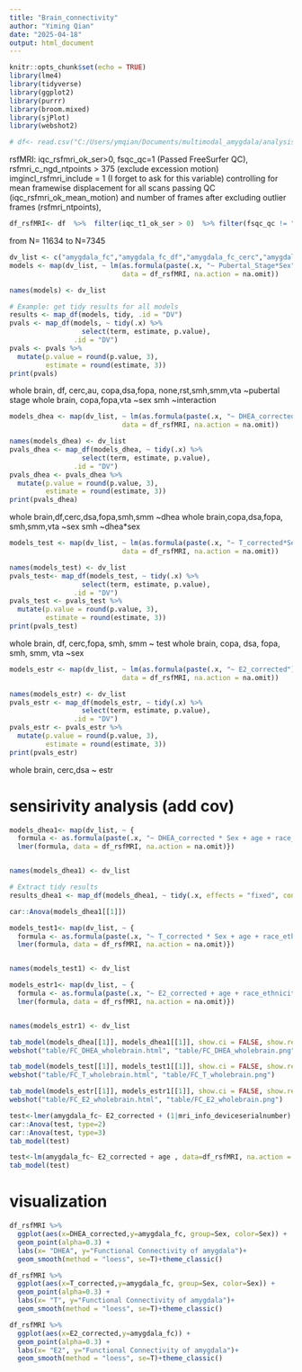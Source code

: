 ```yaml
---
title: "Brain_connectivity"
author: "Yiming Qian"
date: "2025-04-18"
output: html_document
---
```



```r
knitr::opts_chunk$set(echo = TRUE)
library(lme4)
library(tidyverse)
library(ggplot2)
library(purrr)
library(broom.mixed) 
library(sjPlot)
library(webshot2)
```


```r
# df<- read.csv("C:/Users/ymqian/Documents/multimodal_amygdala/analysis/processed_data.csv")
```

rsfMRI: iqc_rsfmri_ok_ser>0, fsqc_qc=1 (Passed FreeSurfer QC), rsfmri_c_ngd_ntpoints > 375 (exclude excession motion) imgincl_rsfmri_include = 1 (I forget to ask for this variable)
controlling for mean framewise displacement
for all scans passing QC (iqc_rsfmri_ok_mean_motion) and number of frames after excluding
outlier frames (rsfmri_ntpoints),

```r
df_rsfMRI<- df  %>%  filter(iqc_t1_ok_ser > 0)  %>% filter(fsqc_qc != "reject" | is.na(fsqc_qc)) %>% filter(rsfmri_ntpoints> 750) 
```
from N= 11634 to N=7345


```r
dv_list <- c("amygdala_fc","amygdala_fc_df","amygdala_fc_cerc","amygdala_fc_vs","amygdala_fc_au","amygdala_fc_copa","amygdala_fc_dsa","amygdala_fc_fopa","amygdala_fc_none","amygdala_fc_rst","amygdala_fc_smh","amygdala_fc_smm","amygdala_fc_vta")
models <- map(dv_list, ~ lm(as.formula(paste(.x, "~ Pubertal_Stage*Sex")), 
                            data = df_rsfMRI, na.action = na.omit))

names(models) <- dv_list

# Example: get tidy results for all models
results <- map_df(models, tidy, .id = "DV")
pvals <- map_df(models, ~ tidy(.x) %>% 
                  select(term, estimate, p.value), 
                .id = "DV")
pvals <- pvals %>%
  mutate(p.value = round(p.value, 3),
         estimate = round(estimate, 3))
print(pvals)
```
whole brain, df, cerc,au, copa,dsa,fopa, none,rst,smh,smm,vta ~pubertal stage
whole brain, copa,fopa,vta ~sex
smh ~interaction
```r
models_dhea <- map(dv_list, ~ lm(as.formula(paste(.x, "~ DHEA_corrected*Sex")), 
                            data = df_rsfMRI, na.action = na.omit))

names(models_dhea) <- dv_list
pvals_dhea <- map_df(models_dhea, ~ tidy(.x) %>% 
                  select(term, estimate, p.value), 
                .id = "DV")
pvals_dhea <- pvals_dhea %>%
  mutate(p.value = round(p.value, 3),
         estimate = round(estimate, 3))
print(pvals_dhea)
```

whole brain,df,cerc,dsa,fopa,smh,smm ~dhea
whole brain,copa,dsa,fopa, smh,smm,vta ~sex
smh ~dhea*sex

```r
models_test <- map(dv_list, ~ lm(as.formula(paste(.x, "~ T_corrected*Sex")), 
                            data = df_rsfMRI, na.action = na.omit))

names(models_test) <- dv_list
pvals_test<- map_df(models_test, ~ tidy(.x) %>% 
                  select(term, estimate, p.value), 
                .id = "DV")
pvals_test <- pvals_test %>%
  mutate(p.value = round(p.value, 3),
         estimate = round(estimate, 3))
print(pvals_test)
```
whole brain, df, cerc,fopa, smh, smm ~ test
whole brain, copa, dsa, fopa, smh, smm, vta ~sex

```r
models_estr <- map(dv_list, ~ lm(as.formula(paste(.x, "~ E2_corrected")), 
                            data = df_rsfMRI, na.action = na.omit))

names(models_estr) <- dv_list
pvals_estr <- map_df(models_estr, ~ tidy(.x) %>% 
                  select(term, estimate, p.value), 
                .id = "DV")
pvals_estr <- pvals_estr %>%
  mutate(p.value = round(p.value, 3),
         estimate = round(estimate, 3))
print(pvals_estr)
```
whole brain, cerc,dsa ~ estr

# sensirivity analysis (add cov)
```r
models_dhea1<- map(dv_list, ~ {
  formula <- as.formula(paste(.x, "~ DHEA_corrected * Sex + age + race_ethnicity + household.income + married2 + high.educ + pea_wiscv_trs + rsfmri_ntpoints + (1|mri_info_deviceserialnumber) + (1|mri_info_deviceserialnumber:rel_family_id)"))
  lmer(formula, data = df_rsfMRI, na.action = na.omit)})


names(models_dhea1) <- dv_list

# Extract tidy results
results_dhea1 <- map_df(models_dhea1, ~ tidy(.x, effects = "fixed", conf.int = TRUE), .id = "DV")

car::Anova(models_dhea1[[1]])
```

```r
models_test1<- map(dv_list, ~ {
  formula <- as.formula(paste(.x, "~ T_corrected * Sex + age + race_ethnicity + household.income + married2 + high.educ + pea_wiscv_trs + rsfmri_ntpoints + (1|mri_info_deviceserialnumber) + (1|mri_info_deviceserialnumber:rel_family_id)"))
  lmer(formula, data = df_rsfMRI, na.action = na.omit)})


names(models_test1) <- dv_list
```

```r
models_estr1<- map(dv_list, ~ {
  formula <- as.formula(paste(.x, "~ E2_corrected + age + race_ethnicity + household.income + married2 + high.educ + pea_wiscv_trs + rsfmri_ntpoints + (1|mri_info_deviceserialnumber) + (1|mri_info_deviceserialnumber:rel_family_id)"))
  lmer(formula, data = df_rsfMRI, na.action = na.omit)})


names(models_estr1) <- dv_list
```

```r
tab_model(models_dhea[[1]], models_dhea1[[1]], show.ci = FALSE, show.re.var = TRUE, show.p = TRUE, dv.labels = c("Amygdala Connnectivity","Amygdala Connnectivity with Covariates"), file = "table/FC_DHEA_wholebrain.html")
webshot("table/FC_DHEA_wholebrain.html", "table/FC_DHEA_wholebrain.png")
```

```r
tab_model(models_test[[1]], models_test1[[1]], show.ci = FALSE, show.re.var = TRUE, show.p = TRUE, dv.labels = c("Amygdala Connnectivity","Amygdala Connnectivity with Covariates"), file = "table/FC_T_wholebrain.html")
webshot("table/FC_T_wholebrain.html", "table/FC_T_wholebrain.png")
```

```r
tab_model(models_estr[[1]], models_estr1[[1]], show.ci = FALSE, show.re.var = TRUE, show.p = TRUE, dv.labels = c("Amygdala Connnectivity","Amygdala Connnectivity with Covariates"), file = "table/FC_E2_wholebrain.html")
webshot("table/FC_E2_wholebrain.html", "table/FC_E2_wholebrain.png")
```
```r
test<-lmer(amygdala_fc~ E2_corrected + (1|mri_info_deviceserialnumber) + (1|mri_info_deviceserialnumber:rel_family_id) , data=df_rsfMRI, na.action = na.omit)
car::Anova(test, type=2)
car::Anova(test, type=3)
tab_model(test)

test<-lm(amygdala_fc~ E2_corrected + age , data=df_rsfMRI, na.action = na.omit)
tab_model(test)
```

# visualization
```r
df_rsfMRI %>%
  ggplot(aes(x=DHEA_corrected,y=amygdala_fc, group=Sex, color=Sex)) +
  geom_point(alpha=0.3) +
  labs(x= "DHEA", y="Functional Connectivity of amygdala")+
  geom_smooth(method = "loess", se=T)+theme_classic()
```

```r
df_rsfMRI %>%
  ggplot(aes(x=T_corrected,y=amygdala_fc, group=Sex, color=Sex)) +
  geom_point(alpha=0.3) +
  labs(x= "T", y="Functional Connectivity of amygdala")+
  geom_smooth(method = "loess", se=T)+theme_classic()
```

```r
df_rsfMRI %>%
  ggplot(aes(x=E2_corrected,y=amygdala_fc)) +
  geom_point(alpha=0.3) +
  labs(x= "E2", y="Functional Connectivity of amygdala")+
  geom_smooth(method = "loess", se=T)+theme_classic()
```

